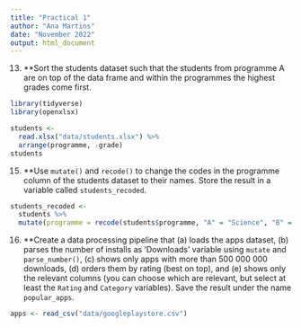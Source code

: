 ```yaml
---
title: "Practical 1"
author: "Ana Martins"
date: "November 2022"
output: html_document
---
```


13. **Sort the students dataset such that the students from programme A are on top of the data frame and within the programmes the highest grades come first.

```r
library(tidyverse)
library(openxlsx)
```

```r
students <-
  read.xlsx("data/students.xlsx") %>% 
  arrange(programme, -grade)
students
```

15. **Use `mutate()` and `recode()` to change the codes in the programme column of the students dataset to their names. Store the result in a variable called `students_recoded`.

```r
students_recoded <-
  students %>% 
  mutate(programme = recode(students$programme, "A" = "Science", "B" = "Social Science"))
```

16. **Create a data processing pipeline that (a) loads the apps dataset, (b) parses the number of installs as 'Downloads' variable using `mutate` and `parse_number()`, (c) shows only apps with more than 500 000 000 downloads, (d) orders them by rating (best on top), and (e) shows only the relevant columns (you can choose which are relevant, but select at least the `Rating` and `Category` variables). Save the result under the name `popular_apps`.

```r
apps <- read_csv("data/googleplaystore.csv")
```

```r

```

